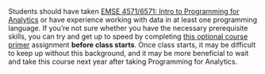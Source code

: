 Students should have taken [EMSE 4571/6571: Intro to Programming for Analytics](https://p4a.seas.gwu.edu/) or have experience working with data in at least one programming language. If you're not sure whether you have the necessary prerequisite skills, you can try and get up to speed by completing [this optional course primer](course-primer.qmd) assignment **before class starts**. Once class starts, it may be difficult to keep up without this background, and it may be more beneficial to wait and take this course next year after taking Programming for Analytics.
